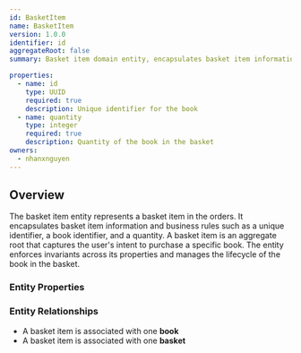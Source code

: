 ```yaml
---
id: BasketItem
name: BasketItem
version: 1.0.0
identifier: id
aggregateRoot: false
summary: Basket item domain entity, encapsulates basket item information and business rules

properties:
  - name: id
    type: UUID
    required: true
    description: Unique identifier for the book
  - name: quantity
    type: integer
    required: true
    description: Quantity of the book in the basket
owners:
  - nhanxnguyen
---
```


## Overview

The basket item entity represents a basket item in the orders. It encapsulates basket item information and business rules such as a unique identifier, a book identifier, and a quantity. A basket item is an aggregate root that captures the user's intent to purchase a specific book. The entity enforces invariants across its properties and manages the lifecycle of the book in the basket.

### Entity Properties

<EntityPropertiesTable />

### Entity Relationships

- A basket item is associated with one **book**
- A basket item is associated with one **basket**
